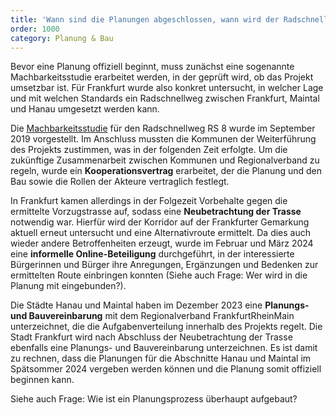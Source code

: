 ```yaml
---
title: 'Wann sind die Planungen abgeschlossen, wann wird der Radschnellweg gebaut?'
order: 1000
category: Planung & Bau
---
```


Bevor eine Planung offiziell beginnt, muss zunächst eine sogenannte Machbarkeitsstudie erarbeitet werden, in der geprüft wird, ob das Projekt umsetzbar ist. Für Frankfurt wurde also konkret untersucht, in welcher Lage und mit welchen Standards ein Radschnellweg zwischen Frankfurt, Maintal und Hanau umgesetzt werden kann.

Die [Machbarkeitsstudie](https://www.region-frankfurt.de/Radschnellwege) für den Radschnellweg RS 8 wurde im September 2019 vorgestellt. Im Anschluss mussten die Kommunen der Weiterführung des Projekts zustimmen, was in der folgenden Zeit erfolgte. Um die zukünftige Zusammenarbeit zwischen Kommunen und Regionalverband zu regeln, wurde ein **Kooperationsvertrag** erarbeitet, der die Planung und den Bau sowie die Rollen der Akteure vertraglich festlegt.

In Frankfurt kamen allerdings in der Folgezeit Vorbehalte gegen die ermittelte Vorzugstrasse auf, sodass eine **Neubetrachtung der Trasse** notwendig war. Hierfür wird der Korridor auf der Frankfurter Gemarkung aktuell erneut untersucht und eine Alternativroute ermittelt. Da dies auch wieder andere Betroffenheiten erzeugt, wurde im Februar und März 2024 eine **informelle Online-Beteiligung** durchgeführt, in der interessierte Bürgerinnen und Bürger ihre Anregungen, Ergänzungen und Bedenken zur ermittelten Route einbringen konnten (Siehe auch Frage: Wer wird in die Planung mit eingebunden?).

Die Städte Hanau und Maintal haben im Dezember 2023 eine **Planungs- und Bauvereinbarung** mit dem Regionalverband FrankfurtRheinMain unterzeichnet, die die Aufgabenverteilung innerhalb des Projekts regelt. Die Stadt Frankfurt wird nach Abschluss der Neubetrachtung der Trasse ebenfalls eine Planungs- und Bauvereinbarung unterzeichnen. Es ist damit zu rechnen, dass die Planungen für die Abschnitte Hanau und Maintal im Spätsommer 2024 vergeben werden können und die Planung somit offiziell beginnen kann.

Siehe auch Frage: Wie ist ein Planungsprozess überhaupt aufgebaut?
